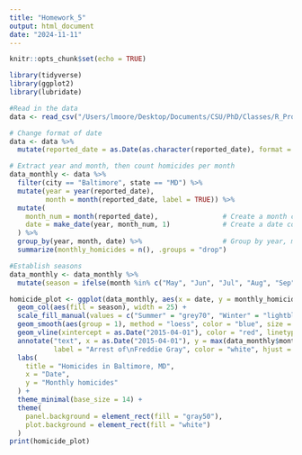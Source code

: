 ```yaml
---
title: "Homework_5"
output: html_document
date: "2024-11-11"
---
```


```r
knitr::opts_chunk$set(echo = TRUE)
```


```r
library(tidyverse)
library(ggplot2)
library(lubridate)
```


```r
#Read in the data
data <- read_csv("/Users/lmoore/Desktop/Documents/CSU/PhD/Classes/R_Programming_ERHS_535/Homework/Homework 5/Homework_5/Homework_5/data/homicide-data.csv")
```

```r
# Change format of date
data <- data %>%
  mutate(reported_date = as.Date(as.character(reported_date), format = "%Y%m%d"))
```



```r
# Extract year and month, then count homicides per month
data_monthly <- data %>%
  filter(city == "Baltimore", state == "MD") %>%
  mutate(year = year(reported_date),
         month = month(reported_date, label = TRUE)) %>%
  mutate(
    month_num = month(reported_date),                # Create a month column
    date = make_date(year, month_num, 1)             # Create a date column using numeric month
  ) %>%
  group_by(year, month, date) %>%                    # Group by year, month, and date
  summarize(monthly_homicides = n(), .groups = "drop")
```



```r
#Establish seasons
data_monthly <- data_monthly %>%
  mutate(season = ifelse(month %in% c("May", "Jun", "Jul", "Aug", "Sep", "Oct"), "Summer", "Winter"))
```


```r
homicide_plot <- ggplot(data_monthly, aes(x = date, y = monthly_homicides)) +
  geom_col(aes(fill = season), width = 25) +
  scale_fill_manual(values = c("Summer" = "grey70", "Winter" = "lightblue")) +
  geom_smooth(aes(group = 1), method = "loess", color = "blue", size = 1.5, se = FALSE, span = 0.1) +
  geom_vline(xintercept = as.Date("2015-04-01"), color = "red", linetype = "dashed", size = 1) +
  annotate("text", x = as.Date("2015-04-01"), y = max(data_monthly$monthly_homicides) * 0.9,
           label = "Arrest of\nFreddie Gray", color = "white", hjust = 1.1, size = 4) +
  labs(
    title = "Homicides in Baltimore, MD",
    x = "Date",
    y = "Monthly homicides"
  ) +
  theme_minimal(base_size = 14) +
  theme(
    panel.background = element_rect(fill = "gray50"),
    plot.background = element_rect(fill = "white")
  )
print(homicide_plot)
```

